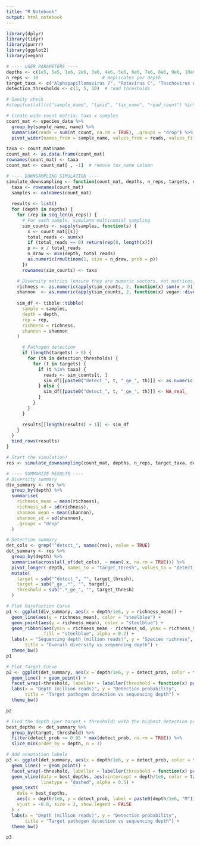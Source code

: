 ```yaml
---
title: "R Notebook"
output: html_notebook
---
```



```r
library(dplyr)
library(tidyr)
library(purrr)
library(ggplot2)
library(vegan)
```

```r
# ---- USER PARAMETERS ----
depths <- c(1e5, 5e5, 1e6, 2e6, 3e6, 4e6, 5e6, 6e6, 7e6, 8e6, 9e6, 10e6)     # Target depths to simulate
n_reps <- 30                        # Replicates per depth
target_taxa <- c("Alphapapillomavirus 7", "Rotavirus C", "Teschovirus A", "Sapporo virus")  # pathogens to track
detection_thresholds <- c(1, 5, 10)  # read thresholds
```

```r
# Sanity check
#stopifnot(all(c("sample_name", "taxid", "tax_name", "read_count") %in% names(data)))

# Create wide count matrix: taxa x samples
count_mat <- species_data %>%
  group_by(sample_name, name) %>%
  summarise(reads = sum(nt_count, na.rm = TRUE), .groups = "drop") %>%
  pivot_wider(names_from = sample_name, values_from = reads, values_fill = 0)

taxa <- count_mat$name
count_mat <- as.data.frame(count_mat)
rownames(count_mat) <- taxa
count_mat <- count_mat[ , -1]  # remove tax_name column
```


```r
# ---- DOWNSAMPLING SIMULATION ----
simulate_downsampling <- function(count_mat, depths, n_reps, targets, detection_thresholds) {
  taxa <- rownames(count_mat)
  samples <- colnames(count_mat)
  
  results <- list()
  for (depth in depths) {
    for (rep in seq_len(n_reps)) {
      # For each sample, simulate multinomial sampling
      sim_counts <- sapply(samples, function(s) {
        x <- count_mat[[s]]
        total_reads <- sum(x)
        if (total_reads == 0) return(rep(0, length(x)))
        p <- x / total_reads
        n_draw <- min(depth, total_reads)
        as.numeric(rmultinom(1, size = n_draw, prob = p))
      })
      rownames(sim_counts) <- taxa

    # Diversity metrics (ensure they are numeric vectors, not matrices)
    richness <- as.numeric(apply(sim_counts, 2, function(x) sum(x > 0)))
    shannon  <- as.numeric(apply(sim_counts, 2, function(x) vegan::diversity(x, index = "shannon")))
    
    sim_df <- tibble::tibble(
      sample = samples,
      depth = depth,
      rep = rep,
      richness = richness,
      shannon = shannon
    )

      # Pathogen detection
      if (length(targets) > 0) {
        for (th in detection_thresholds) {
          for (t in targets) {
            if (t %in% taxa) {
              reads <- sim_counts[t, ]
              sim_df[[paste0("detect_", t, "_ge_", th)]] <- as.numeric(reads >= th)
            } else {
              sim_df[[paste0("detect_", t, "_ge_", th)]] <- NA_real_
            }
          }
        }
      }

      results[[length(results) + 1]] <- sim_df
    }
  }
  bind_rows(results)
}

```

```r
# Start the simulation!
res <- simulate_downsampling(count_mat, depths, n_reps, target_taxa, detection_thresholds)
```

```r
# ---- SUMMARIZE RESULTS ----
# Diversity summary
div_summary <- res %>%
  group_by(depth) %>%
  summarise(
    richness_mean = mean(richness),
    richness_sd = sd(richness),
    shannon_mean = mean(shannon),
    shannon_sd = sd(shannon),
    .groups = "drop"
  )

# Detection summary
det_cols <- grep("^detect_", names(res), value = TRUE)
det_summary <- res %>%
  group_by(depth) %>%
  summarise(across(all_of(det_cols), ~ mean(.x, na.rm = TRUE))) %>%
  pivot_longer(-depth, names_to = "target_thresh", values_to = "detect_prob") %>%
  mutate(
    target = sub("^detect_", "", target_thresh),
    target = sub("_ge_.*", "", target),
    threshold = sub(".*_ge_", "", target_thresh)
  )
```

```r
# Plot Rarefaction Curve
p1 <- ggplot(div_summary, aes(x = depth/1e6, y = richness_mean)) +
  geom_line(aes(y = richness_mean), color = "steelblue") +
  geom_point(aes(y = richness_mean), color = "steelblue") +
  geom_ribbon(aes(ymin = richness_mean - richness_sd, ymax = richness_mean + richness_sd),
              fill = "steelblue", alpha = 0.2) +
  labs(x = "Sequencing depth (million reads)", y = "Species richness",
       title = "Overall diversity vs sequencing depth") +
  theme_bw()
p1
```

```r
# Plot Target Curve
p2 <- ggplot(det_summary, aes(x = depth/1e6, y = detect_prob, color = target)) +
  geom_line() + geom_point() +
  facet_wrap(~threshold, labeller = labeller(threshold = function(x) paste("≥", x, "reads"))) +
  labs(x = "Depth (million reads)", y = "Detection probability",
       title = "Target pathogen detection vs sequencing depth") +
  theme_bw()

p2
```
```r
# Find the depth (per target + threshold) with the highest detection probability
best_depths <- det_summary %>%
  group_by(target, threshold) %>%
  filter(detect_prob >= 0.95 * max(detect_prob, na.rm = TRUE)) %>%
  slice_min(order_by = depth, n = 1)

# Add annotation labels
p3 <- ggplot(det_summary, aes(x = depth/1e6, y = detect_prob, color = target)) +
  geom_line() + geom_point() +
  facet_wrap(~threshold, labeller = labeller(threshold = function(x) paste("≥", x, "reads"))) +
  geom_vline(data = best_depths, aes(xintercept = depth/1e6, color = target),
             linetype = "dashed", alpha = 0.5) +
  geom_text(
    data = best_depths,
    aes(x = depth/1e6, y = detect_prob, label = paste0(depth/1e6, "M")),
    vjust = -0.8, size = 3, show.legend = FALSE
  ) +
  labs(x = "Depth (million reads)", y = "Detection probability",
       title = "Target pathogen detection vs sequencing depth") +
  theme_bw()

p3
```

